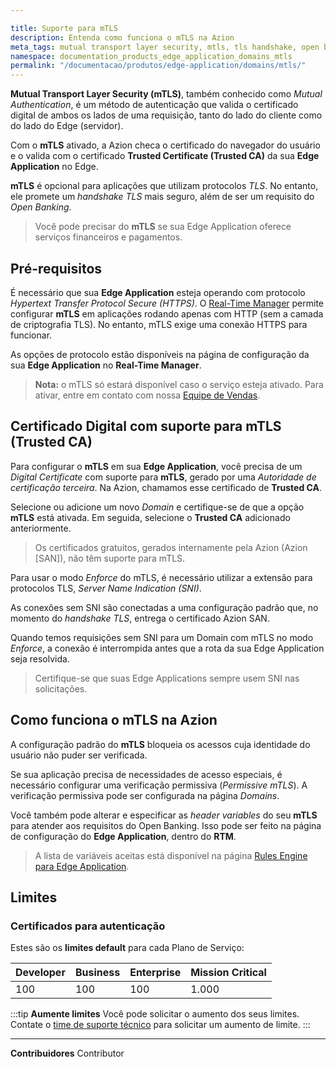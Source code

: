 ```yaml
---

title: Suporte para mTLS
description: Entenda como funciona o mTLS na Azion
meta_tags: mutual transport layer security, mtls, tls handshake, open banking, certificados, certificados digitais
namespace: documentation_products_edge_application_domains_mtls
permalink: "/documentacao/produtos/edge-application/domains/mtls/"
---
```


**Mutual Transport Layer Security (mTLS)**, também conhecido como *Mutual Authentication*, é um método de autenticação que valida o certificado digital de ambos os lados de uma requisição, tanto do lado do cliente como do lado do Edge (servidor).

Com o **mTLS** ativado, a Azion checa o certificado do navegador do usuário e o valida com o certificado **Trusted Certificate (Trusted CA)** da sua **Edge Application** no Edge.

**mTLS** é opcional para aplicações que utilizam protocolos *TLS*. No entanto, ele promete um *handshake TLS* mais seguro, além de ser um requisito do *Open Banking*.

> Você pode precisar do **mTLS** se sua Edge Application oferece serviços financeiros e pagamentos.

## Pré-requisitos

É necessário que sua **Edge Application** esteja operando com protocolo *Hypertext Transfer Protocol Secure (HTTPS)*. O [Real-Time Manager](https://manager.azion.com) permite configurar **mTLS** em aplicações rodando apenas com HTTP (sem a camada de criptografia TLS). No entanto, mTLS exige uma conexão HTTPS para funcionar.

As opções de protocolo estão disponíveis na página de configuração da sua **Edge Application** no **Real-Time Manager**.

> **Nota:** o mTLS só estará disponível caso o serviço esteja ativado. Para ativar, entre em contato com nossa [Equipe de Vendas](https://www.azion.com/pt-br/contate-vendas/).

## Certificado Digital com suporte para mTLS (Trusted CA)

Para configurar o **mTLS** em sua **Edge Application**, você precisa de um *Digital Certificate* com suporte para **mTLS**, gerado por uma *Autoridade de certificação terceira*. Na Azion, chamamos esse certificado de **Trusted CA**.

Selecione ou adicione um novo *Domain* e certifique-se de que a opção **mTLS** está ativada. Em seguida, selecione o **Trusted CA** adicionado anteriormente.

> Os certificados gratuitos, gerados internamente pela Azion (Azion [SAN]), não têm suporte para mTLS.

Para usar o modo *Enforce* do mTLS, é necessário utilizar a extensão para protocolos TLS, *Server Name Indication (SNI)*.

As conexões sem SNI são conectadas a uma configuração padrão que, no momento do *handshake TLS*, entrega o certificado Azion SAN.

Quando temos requisições sem SNI para um Domain com mTLS no modo *Enforce*, a conexão é interrompida antes que a rota da sua Edge Application seja resolvida.

> Certifique-se que suas Edge Applications sempre usem SNI nas solicitações.

## Como funciona o mTLS na Azion 

A configuração padrão do **mTLS** bloqueia os acessos cuja identidade do usuário não puder ser verificada.

Se sua aplicação precisa de necessidades de acesso especiais, é necessário configurar uma verificação permissiva (*Permissive mTLS*). A verificação permissiva pode ser configurada na página *Domains*.

Você também pode alterar e especificar as *header variables* do seu **mTLS** para atender aos requisitos do Open Banking. Isso pode ser feito na página de configuração do **Edge Application**, dentro do **RTM**.

> A lista de variáveis aceitas está disponível na página [Rules Engine para Edge Application](/pt-br/documentacao/produtos/edge-application/rules-engine/).


## Limites

### Certificados para autenticação

Estes são os **limites default** para cada Plano de Serviço:

| Developer | Business | Enterprise | Mission Critical |
| --- | --- | --- | --- |
| 100 | 100 | 100 | 1.000 |

:::tip
**Aumente limites**
Você pode solicitar o aumento dos seus limites. Contate o [time de suporte técnico](/pt-br/documentacao/servicos/suporte/) para solicitar um aumento de limite.
:::


---


**Contribuidores** <ContributorList>Contributor</ContributorList>
